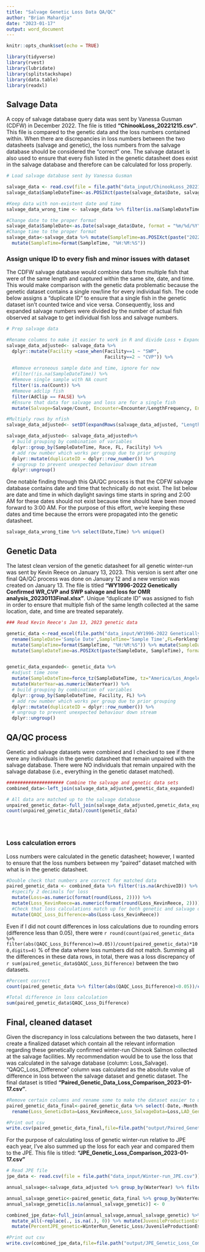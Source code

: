 ```yaml
---
title: "Salvage Genetic Loss Data QA/QC"
author: "Brian Mahardja"
date: "2023-01-17"
output: word_document
---
```


```r
knitr::opts_chunk$set(echo = TRUE)

library(tidyverse)
library(rvest)
library(lubridate)
library(splitstackshape)
library(data.table)
library(readxl)
```

## Salvage Data

A copy of salvage database query data was sent by Vanessa Gusman (CDFW) in December 2022. The file is titled **"ChinookLoss_20221215.csv"**. This file is compared to the genetic data and the loss numbers contained within. When there are discrepancies in loss numbers between the two datasheets (salvage and genetic), the loss numbers from the salvage database should be considered the "correct" one. The salvage dataset is also used to ensure that every fish listed in the genetic datasheet does exist in the salvage database and therefore can be calculated for loss properly.


```r
# Load salvage database sent by Vanessa Gusman

salvage_data <- read.csv(file = file.path("data_input/ChinookLoss_20221215.csv"))
salvage_data$SampleDateTime<-as.POSIXct(paste(salvage_data$Date, salvage_data$Time), format="%m/%d/%Y %H:%M:%S", tz="America/Los_Angeles")

#Keep data with non-existent date and time
salvage_data_wrong_time <- salvage_data %>% filter(is.na(SampleDateTime))

#Change date to the proper format
salvage_data$SampleDate<-as.Date(salvage_data$Date, format = "%m/%d/%Y")
#Change time to the proper format
salvage_data<-salvage_data %>% mutate(SampleTime=as.POSIXct(paste("2022-10-01", Time), format="%Y-%m-%d %H:%M:%S", tz="America/Los_Angeles")) %>%
  mutate(SampleTime=format(SampleTime, "%H:%M:%S"))

```

### Assign unique ID to every fish and minor issues with dataset

The CDFW salvage database would combine data from multiple fish that were of the same length and captured within the same site, date, and time. This would make comparison with the genetic data problematic because the genetic dataset contains a single row/line for every individual fish. The code below assigns a "duplicate ID" to ensure that a single fish in the genetic dataset isn't counted twice and vice versa. Consequently, loss and expanded salvage numbers were divided by the number of actual fish observed at salvage to get individual fish loss and salvage numbers.

```r

# Prep salvage data

#Rename columns to make it easier to work in R and divide Loss + Expanded Salvage by nfish
salvage_data_adjusted<- salvage_data %>% 
  dplyr::mutate(Facility =case_when(Facility==1 ~ "SWP",
                                    Facility==2 ~ "CVP")) %>%
  
  #Remove erroneous sample date and time, ignore for now
  #filter(!is.na(SampleDateTime)) %>%
  #Remove single sample with NA count 
  filter(!is.na(Count)) %>%
  #Remove adclip fish
  filter(AdClip == FALSE) %>%
  #Ensure that data for salvage and loss are for a single fish
  mutate(Salvage=Salvage/Count, Encounter=Encounter/LengthFrequency, Entrain=Entrain/LengthFrequency, Release=Release/LengthFrequency, Loss=Loss/LengthFrequency)

#Multiply rows by nfish
salvage_data_adjusted<- setDT(expandRows(salvage_data_adjusted, "LengthFrequency")) 

salvage_data_adjusted<- salvage_data_adjusted%>%
  # build grouping by combination of variables
  dplyr::group_by(SampleDateTime, Race, FL, Facility) %>%
  # add row number which works per group due to prior grouping
  dplyr::mutate(duplicateID = dplyr::row_number()) %>%
  # ungroup to prevent unexpected behaviour down stream
  dplyr::ungroup() 


```

One notable finding through this QA/QC process is that the CDFW salvage database contains date and time that technically do not exist. The list below are date and time in which daylight savings time starts in spring and 2:00 AM for these dates should not exist because time should have been moved forward to 3:00 AM. For the purpose of this effort, we're keeping these dates and time because the errors were propagated into the genetic datasheet.

```r
salvage_data_wrong_time %>% select(Date,Time) %>% unique()
```

## Genetic Data

The latest clean version of the genetic datasheet for all genetic winter-run was sent by Kevin Reece on January 13, 2023. This version is sent after one final QA/QC process was done on January 12 and a new version was created on January 13. The file is titled **"WY1996-2022 Genetically Confirmed WR_CVP and SWP salvage and loss for OMR analysis_20230113Final.xlsx"**. Unique "duplicate ID" was assigned to fish in order to ensure that multiple fish of the same length collected at the same location, date, and time are treated separately.

```r

### Read Kevin Reece's Jan 13, 2023 genetic data

genetic_data <-read_excel(file.path("data_input/WY1996-2022 Genetically Confirmed WR_CVP and SWP salvage and loss for OMR analysis_20230113Final.xlsx"), sheet = "WY1996-2022 JUVWR Genetic_ID", range = cell_cols("A:K")) %>% 
  rename(SampleDate='Sample Date',SampleTime='Sample Time',FL=Forklength,Facility=Loc,Salvage_KevinReece=Salvage,Loss_KevinReece=Loss,LAD_KevinReece='Model Race',GeneticAssignment=Assignment) %>%
  mutate(SampleTime=format(SampleTime, "%H:%M:%S")) %>% mutate(SampleDate=as.Date(SampleDate)) %>%
  mutate(SampleDateTime=as.POSIXct(paste(SampleDate, SampleTime), format="%Y-%m-%d %H:%M:%S", tz="America/Los_Angeles")) %>% select(-Catch)


genetic_data_expanded<- genetic_data %>%
  #adjust time zone
  mutate(SampleDateTime=force_tz(SampleDateTime, tz="America/Los_Angeles")) %>%
  mutate(WaterYear=as.numeric(WaterYear)) %>%
  # build grouping by combination of variables
  dplyr::group_by(SampleDateTime, Facility, FL) %>%
  # add row number which works per group due to prior grouping
  dplyr::mutate(duplicateID = dplyr::row_number()) %>%
  # ungroup to prevent unexpected behaviour down stream
  dplyr::ungroup()
```

## QA/QC process

Genetic and salvage datasets were combined and I checked to see if there were any individuals in the genetic datasheet that remain unpaired with the salvage database. There were NO individuals that remain unpaired with the salvage database (i.e., everything in the genetic dataset matched).

```r

##################### Combine the salvage and genetic data sets
combined_data<-left_join(salvage_data_adjusted,genetic_data_expanded)

# All data are matched up to the salvage database
unpaired_genetic_data<-full_join(salvage_data_adjusted,genetic_data_expanded) %>% filter(is.na(Salvage))
count(unpaired_genetic_data)/count(genetic_data)


  
```

### Loss calculation errors

Loss numbers were calculated in the genetic datasheet; however, I wanted to ensure that the loss numbers between my "paired" dataset matched with what is in the genetic datasheet.

```r

#Double check that numbers are correct for matched data
paired_genetic_data <- combined_data %>% filter(!is.na(ArchiveID)) %>%
  #specify 2 decimals for loss
  mutate(Loss=as.numeric(format(round(Loss, 2)))) %>%
  mutate(Loss_KevinReece=as.numeric(format(round(Loss_KevinReece, 2)))) %>%
  #Check that loss calculations match up for both genetic and salvage data sets
  mutate(QAQC_Loss_Difference=abs(Loss-Loss_KevinReece))
```

Even if I did not count differences in loss calculations due to rounding errors (difference less than 0.05), there were 
`r round(count(paired_genetic_data %>% filter(abs(QAQC_Loss_Difference)>=0.05))/count(paired_genetic_data)*100,digits=4)` % of the data where loss numbers did not match. Summing all the differences in these data rows, in total, there was a loss discrepancy of `r sum(paired_genetic_data$QAQC_Loss_Difference)` between the two datasets.

```r

#Percent correct
count(paired_genetic_data %>% filter(abs(QAQC_Loss_Difference)<0.05))/count(paired_genetic_data)*100

#Total difference in loss calculation
sum(paired_genetic_data$QAQC_Loss_Difference)
```

## Final, cleaned dataset

Given the discrepancy in loss calculations between the two datasets, here I create a finalized dataset which contain all the relevant information regarding these genetically confirmed winter-run Chinook Salmon collected at the salvage facilities. My recommendation would be to use the loss that was calculated in the salvage database (column: Loss_Salvage). "QAQC_Loss_Difference" column was calculated as the absolute value of difference in loss between the salvage dataset and genetic dataset. The final dataset is titled **"Paired_Genetic_Data_Loss_Comparison_2023-01-17.csv"**.

```r

#Remove certain columns and rename some to make the dataset easier to understand and use
paired_genetic_data_final<-paired_genetic_data %>% select(-Date,-Month,-MonthDay,-Time,-Count) %>%
  rename(Loss_GeneticData=Loss_KevinReece,Loss_SalvageData=Loss,LAD_GeneticData=LAD_KevinReece)

#Print out csv
write.csv(paired_genetic_data_final,file=file.path("output/Paired_Genetic_Data_Loss_Comparison_2023-01-17.csv"),row.names = F)

```

For the purpose of calculating loss of genetic winter-run relative to JPE each year, I've also summed up the loss for each year and compared them to the JPE. This file is titled: **"JPE_Genetic_Loss_Comparison_2023-01-17.csv"**

```r

# Read JPE file
jpe_data <- read.csv(file = file.path("data_input/Winter-run_JPE.csv")) %>% rename(WaterYear=WY)

annual_salvage<-salvage_data_adjusted %>% group_by(WaterYear) %>% filter(Race=="W") %>% summarise(WinterRun_LAD_Loss=sum(Loss))

annual_salvage_genetic<-paired_genetic_data_final %>% group_by(WaterYear) %>% summarise(WinterRun_Genetic_Loss=sum(Loss_SalvageData),WinterRun_Genetic_Loss_according_to_geneticdatasheet=sum(Loss_GeneticData))
annual_salvage_genetic[is.na(annual_salvage_genetic)] <- 0

combined_jpe_data<-full_join(annual_salvage,annual_salvage_genetic) %>% left_join(jpe_data) %>% filter(WaterYear>=1996) %>%
  mutate_all(~replace(., is.na(.), 0)) %>% mutate(JuvenileProductionEstimate=as.numeric(JuvenileProductionEstimate)) %>%
  mutate(PercentJPE_genetic=WinterRun_Genetic_Loss/JuvenileProductionEstimate*100,PercentJPE_LAD=WinterRun_LAD_Loss/JuvenileProductionEstimate*100)

#Print out csv
write.csv(combined_jpe_data,file=file.path("output/JPE_Genetic_Loss_Comparison_2023-01-17.csv"),row.names = F)


```

